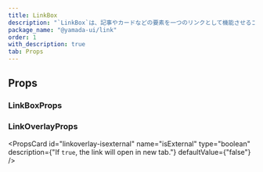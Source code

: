 ```yaml
---
title: LinkBox
description: "`LinkBox`は、記事やカードなどの要素を一つのリンクとして機能させるコンポーネントです。"
package_name: "@yamada-ui/link"
order: 1
with_description: true
tab: Props
---
```


## Props

### LinkBoxProps

<PropsCard id="linkbox-_accept" name="_accept" type="CSSUIObject" />

<PropsCard id="linkbox-_active" name="_active" type="CSSUIObject" />

<PropsCard id="linkbox-_after" name="_after" type="CSSUIObject" />

<PropsCard id="linkbox-_anylink" name="_anyLink" type="CSSUIObject" />

<PropsCard id="linkbox-_autofill" name="_autofill" type="CSSUIObject" />

<PropsCard id="linkbox-_backdrop" name="_backdrop" type="CSSUIObject" />

<PropsCard id="linkbox-_before" name="_before" type="CSSUIObject" />

<PropsCard id="linkbox-_between" name="_between" type="CSSUIObject" />

<PropsCard id="linkbox-_blank" name="_blank" type="CSSUIObject" />

<PropsCard id="linkbox-_checked" name="_checked" type="CSSUIObject" />

<PropsCard id="linkbox-_cue" name="_cue" type="CSSUIObject" />

<PropsCard id="linkbox-_cueregion" name="_cueRegion" type="CSSUIObject" />

<PropsCard id="linkbox-_dark" name="_dark" type="CSSUIObject" />

<PropsCard id="linkbox-_default" name="_default" type="CSSUIObject" />

<PropsCard id="linkbox-_disabled" name="_disabled" type="CSSUIObject" />

<PropsCard id="linkbox-_empty" name="_empty" type="CSSUIObject" />

<PropsCard id="linkbox-_enabled" name="_enabled" type="CSSUIObject" />

<PropsCard id="linkbox-_end" name="_end" type="CSSUIObject" />

<PropsCard id="linkbox-_even" name="_even" type="CSSUIObject" />

<PropsCard id="linkbox-_expanded" name="_expanded" type="CSSUIObject" />

<PropsCard id="linkbox-_fileselector" name="_fileSelector" type="CSSUIObject" />

<PropsCard id="linkbox-_filled" name="_filled" type="CSSUIObject" />

<PropsCard id="linkbox-_first" name="_first" type="CSSUIObject" />

<PropsCard id="linkbox-_firstletter" name="_firstLetter" type="CSSUIObject" />

<PropsCard id="linkbox-_firstline" name="_firstLine" type="CSSUIObject" />

<PropsCard id="linkbox-_focus" name="_focus" type="CSSUIObject" />

<PropsCard id="linkbox-_focusvisible" name="_focusVisible" type="CSSUIObject" />

<PropsCard id="linkbox-_focuswithin" name="_focusWithin" type="CSSUIObject" />

<PropsCard id="linkbox-_fullscreen" name="_fullScreen" type="CSSUIObject" />

<PropsCard id="linkbox-_grabbed" name="_grabbed" type="CSSUIObject" />

<PropsCard id="linkbox-_groupaccept" name="_groupAccept" type="CSSUIObject" />

<PropsCard id="linkbox-_groupactive" name="_groupActive" type="CSSUIObject" />

<PropsCard id="linkbox-_groupblank" name="_groupBlank" type="CSSUIObject" />

<PropsCard id="linkbox-_groupchecked" name="_groupChecked" type="CSSUIObject" />

<PropsCard
  id="linkbox-_groupdisabled"
  name="_groupDisabled"
  type="CSSUIObject"
/>

<PropsCard id="linkbox-_groupenabled" name="_groupEnabled" type="CSSUIObject" />

<PropsCard
  id="linkbox-_groupexpanded"
  name="_groupExpanded"
  type="CSSUIObject"
/>

<PropsCard id="linkbox-_groupfocus" name="_groupFocus" type="CSSUIObject" />

<PropsCard
  id="linkbox-_groupfocusvisible"
  name="_groupFocusVisible"
  type="CSSUIObject"
/>

<PropsCard
  id="linkbox-_groupfocuswithin"
  name="_groupFocusWithin"
  type="CSSUIObject"
/>

<PropsCard id="linkbox-_groupgrabbed" name="_groupGrabbed" type="CSSUIObject" />

<PropsCard
  id="linkbox-_grouphorizontal"
  name="_groupHorizontal"
  type="CSSUIObject"
/>

<PropsCard id="linkbox-_grouphover" name="_groupHover" type="CSSUIObject" />

<PropsCard id="linkbox-_groupidle" name="_groupIdle" type="CSSUIObject" />

<PropsCard id="linkbox-_groupinvalid" name="_groupInvalid" type="CSSUIObject" />

<PropsCard id="linkbox-_grouploaded" name="_groupLoaded" type="CSSUIObject" />

<PropsCard id="linkbox-_grouploading" name="_groupLoading" type="CSSUIObject" />

<PropsCard
  id="linkbox-_groupoptional"
  name="_groupOptional"
  type="CSSUIObject"
/>

<PropsCard
  id="linkbox-_groupplaceholdershown"
  name="_groupPlaceholderShown"
  type="CSSUIObject"
/>

<PropsCard id="linkbox-_grouppressed" name="_groupPressed" type="CSSUIObject" />

<PropsCard
  id="linkbox-_groupreadonly"
  name="_groupReadOnly"
  type="CSSUIObject"
/>

<PropsCard
  id="linkbox-_groupreadwrite"
  name="_groupReadWrite"
  type="CSSUIObject"
/>

<PropsCard id="linkbox-_groupreject" name="_groupReject" type="CSSUIObject" />

<PropsCard
  id="linkbox-_grouprequired"
  name="_groupRequired"
  type="CSSUIObject"
/>

<PropsCard
  id="linkbox-_groupselected"
  name="_groupSelected"
  type="CSSUIObject"
/>

<PropsCard
  id="linkbox-_groupuserinvalid"
  name="_groupUserInvalid"
  type="CSSUIObject"
/>

<PropsCard id="linkbox-_groupvalid" name="_groupValid" type="CSSUIObject" />

<PropsCard
  id="linkbox-_groupvertical"
  name="_groupVertical"
  type="CSSUIObject"
/>

<PropsCard id="linkbox-_hidden" name="_hidden" type="CSSUIObject" />

<PropsCard id="linkbox-_holiday" name="_holiday" type="CSSUIObject" />

<PropsCard id="linkbox-_horizontal" name="_horizontal" type="CSSUIObject" />

<PropsCard id="linkbox-_hover" name="_hover" type="CSSUIObject" />

<PropsCard id="linkbox-_idle" name="_idle" type="CSSUIObject" />

<PropsCard
  id="linkbox-_indeterminate"
  name="_indeterminate"
  type="CSSUIObject"
/>

<PropsCard id="linkbox-_inrange" name="_inRange" type="CSSUIObject" />

<PropsCard id="linkbox-_invalid" name="_invalid" type="CSSUIObject" />

<PropsCard id="linkbox-_last" name="_last" type="CSSUIObject" />

<PropsCard id="linkbox-_light" name="_light" type="CSSUIObject" />

<PropsCard id="linkbox-_link" name="_link" type="CSSUIObject" />

<PropsCard id="linkbox-_loaded" name="_loaded" type="CSSUIObject" />

<PropsCard id="linkbox-_loading" name="_loading" type="CSSUIObject" />

<PropsCard id="linkbox-_marker" name="_marker" type="CSSUIObject" />

<PropsCard id="linkbox-_mediadark" name="_mediaDark" type="CSSUIObject" />

<PropsCard id="linkbox-_medialight" name="_mediaLight" type="CSSUIObject" />

<PropsCard
  id="linkbox-_mediareducemotion"
  name="_mediaReduceMotion"
  type="CSSUIObject"
/>

<PropsCard id="linkbox-_modal" name="_modal" type="CSSUIObject" />

<PropsCard id="linkbox-_nativeactive" name="_nativeActive" type="CSSUIObject" />

<PropsCard
  id="linkbox-_nativechecked"
  name="_nativeChecked"
  type="CSSUIObject"
/>

<PropsCard
  id="linkbox-_nativedisabled"
  name="_nativeDisabled"
  type="CSSUIObject"
/>

<PropsCard id="linkbox-_nativefocus" name="_nativeFocus" type="CSSUIObject" />

<PropsCard
  id="linkbox-_nativefocusvisible"
  name="_nativeFocusVisible"
  type="CSSUIObject"
/>

<PropsCard
  id="linkbox-_nativefocuswithin"
  name="_nativeFocusWithin"
  type="CSSUIObject"
/>

<PropsCard id="linkbox-_nativehidden" name="_nativeHidden" type="CSSUIObject" />

<PropsCard id="linkbox-_nativehover" name="_nativeHover" type="CSSUIObject" />

<PropsCard
  id="linkbox-_nativereadonly"
  name="_nativeReadOnly"
  type="CSSUIObject"
/>

<PropsCard id="linkbox-_nativetarget" name="_nativeTarget" type="CSSUIObject" />

<PropsCard id="linkbox-_nativevalid" name="_nativeValid" type="CSSUIObject" />

<PropsCard id="linkbox-_notfirst" name="_notFirst" type="CSSUIObject" />

<PropsCard id="linkbox-_notlast" name="_notLast" type="CSSUIObject" />

<PropsCard id="linkbox-_nottarget" name="_notTarget" type="CSSUIObject" />

<PropsCard id="linkbox-_odd" name="_odd" type="CSSUIObject" />

<PropsCard id="linkbox-_only" name="_only" type="CSSUIObject" />

<PropsCard id="linkbox-_optional" name="_optional" type="CSSUIObject" />

<PropsCard id="linkbox-_outrange" name="_outRange" type="CSSUIObject" />

<PropsCard id="linkbox-_outside" name="_outside" type="CSSUIObject" />

<PropsCard id="linkbox-_paused" name="_paused" type="CSSUIObject" />

<PropsCard id="linkbox-_peeraccept" name="_peerAccept" type="CSSUIObject" />

<PropsCard id="linkbox-_peeractive" name="_peerActive" type="CSSUIObject" />

<PropsCard id="linkbox-_peerblank" name="_peerBlank" type="CSSUIObject" />

<PropsCard id="linkbox-_peerchecked" name="_peerChecked" type="CSSUIObject" />

<PropsCard id="linkbox-_peerdisabled" name="_peerDisabled" type="CSSUIObject" />

<PropsCard id="linkbox-_peerenabled" name="_peerEnabled" type="CSSUIObject" />

<PropsCard id="linkbox-_peerexpanded" name="_peerExpanded" type="CSSUIObject" />

<PropsCard id="linkbox-_peerfocus" name="_peerFocus" type="CSSUIObject" />

<PropsCard
  id="linkbox-_peerfocusvisible"
  name="_peerFocusVisible"
  type="CSSUIObject"
/>

<PropsCard
  id="linkbox-_peerfocuswithin"
  name="_peerFocusWithin"
  type="CSSUIObject"
/>

<PropsCard id="linkbox-_peergrabbed" name="_peerGrabbed" type="CSSUIObject" />

<PropsCard
  id="linkbox-_peerhorizontal"
  name="_peerHorizontal"
  type="CSSUIObject"
/>

<PropsCard id="linkbox-_peerhover" name="_peerHover" type="CSSUIObject" />

<PropsCard id="linkbox-_peeridle" name="_peerIdle" type="CSSUIObject" />

<PropsCard id="linkbox-_peerinvalid" name="_peerInvalid" type="CSSUIObject" />

<PropsCard id="linkbox-_peerloaded" name="_peerLoaded" type="CSSUIObject" />

<PropsCard id="linkbox-_peerloading" name="_peerLoading" type="CSSUIObject" />

<PropsCard id="linkbox-_peeroptional" name="_peerOptional" type="CSSUIObject" />

<PropsCard
  id="linkbox-_peerplaceholdershown"
  name="_peerPlaceholderShown"
  type="CSSUIObject"
/>

<PropsCard id="linkbox-_peerpressed" name="_peerPressed" type="CSSUIObject" />

<PropsCard id="linkbox-_peerreadonly" name="_peerReadOnly" type="CSSUIObject" />

<PropsCard
  id="linkbox-_peerreadwrite"
  name="_peerReadWrite"
  type="CSSUIObject"
/>

<PropsCard id="linkbox-_peerreject" name="_peerReject" type="CSSUIObject" />

<PropsCard id="linkbox-_peerrequired" name="_peerRequired" type="CSSUIObject" />

<PropsCard id="linkbox-_peerselected" name="_peerSelected" type="CSSUIObject" />

<PropsCard
  id="linkbox-_peeruserinvalid"
  name="_peerUserInvalid"
  type="CSSUIObject"
/>

<PropsCard id="linkbox-_peervalid" name="_peerValid" type="CSSUIObject" />

<PropsCard id="linkbox-_peervertical" name="_peerVertical" type="CSSUIObject" />

<PropsCard id="linkbox-_picture" name="_picture" type="CSSUIObject" />

<PropsCard id="linkbox-_placeholder" name="_placeholder" type="CSSUIObject" />

<PropsCard
  id="linkbox-_placeholdershown"
  name="_placeholderShown"
  type="CSSUIObject"
/>

<PropsCard id="linkbox-_playing" name="_playing" type="CSSUIObject" />

<PropsCard id="linkbox-_pressed" name="_pressed" type="CSSUIObject" />

<PropsCard id="linkbox-_print" name="_print" type="CSSUIObject" />

<PropsCard id="linkbox-_readonly" name="_readOnly" type="CSSUIObject" />

<PropsCard id="linkbox-_readwrite" name="_readWrite" type="CSSUIObject" />

<PropsCard id="linkbox-_reject" name="_reject" type="CSSUIObject" />

<PropsCard id="linkbox-_required" name="_required" type="CSSUIObject" />

<PropsCard id="linkbox-_ripple" name="_ripple" type="CSSUIObject" />

<PropsCard id="linkbox-_scrollbar" name="_scrollbar" type="CSSUIObject" />

<PropsCard
  id="linkbox-_scrollbarbutton"
  name="_scrollbarButton"
  type="CSSUIObject"
/>

<PropsCard
  id="linkbox-_scrollbarcorner"
  name="_scrollbarCorner"
  type="CSSUIObject"
/>

<PropsCard
  id="linkbox-_scrollbarthumb"
  name="_scrollbarThumb"
  type="CSSUIObject"
/>

<PropsCard
  id="linkbox-_scrollbartrack"
  name="_scrollbarTrack"
  type="CSSUIObject"
/>

<PropsCard
  id="linkbox-_scrollbartrackpiece"
  name="_scrollbarTrackPiece"
  type="CSSUIObject"
/>

<PropsCard id="linkbox-_selected" name="_selected" type="CSSUIObject" />

<PropsCard id="linkbox-_selection" name="_selection" type="CSSUIObject" />

<PropsCard id="linkbox-_start" name="_start" type="CSSUIObject" />

<PropsCard id="linkbox-_target" name="_target" type="CSSUIObject" />

<PropsCard id="linkbox-_today" name="_today" type="CSSUIObject" />

<PropsCard id="linkbox-_userinvalid" name="_userInvalid" type="CSSUIObject" />

<PropsCard id="linkbox-_valid" name="_valid" type="CSSUIObject" />

<PropsCard id="linkbox-_vertical" name="_vertical" type="CSSUIObject" />

<PropsCard id="linkbox-_visited" name="_visited" type="CSSUIObject" />

<PropsCard id="linkbox-_weekend" name="_weekend" type="CSSUIObject" />

### LinkOverlayProps

<PropsCard id="linkoverlay-_accept" name="_accept" type="CSSUIObject" />

<PropsCard id="linkoverlay-_active" name="_active" type="CSSUIObject" />

<PropsCard id="linkoverlay-_after" name="_after" type="CSSUIObject" />

<PropsCard id="linkoverlay-_anylink" name="_anyLink" type="CSSUIObject" />

<PropsCard id="linkoverlay-_autofill" name="_autofill" type="CSSUIObject" />

<PropsCard id="linkoverlay-_backdrop" name="_backdrop" type="CSSUIObject" />

<PropsCard id="linkoverlay-_before" name="_before" type="CSSUIObject" />

<PropsCard id="linkoverlay-_between" name="_between" type="CSSUIObject" />

<PropsCard id="linkoverlay-_blank" name="_blank" type="CSSUIObject" />

<PropsCard id="linkoverlay-_checked" name="_checked" type="CSSUIObject" />

<PropsCard id="linkoverlay-_cue" name="_cue" type="CSSUIObject" />

<PropsCard id="linkoverlay-_cueregion" name="_cueRegion" type="CSSUIObject" />

<PropsCard id="linkoverlay-_dark" name="_dark" type="CSSUIObject" />

<PropsCard id="linkoverlay-_default" name="_default" type="CSSUIObject" />

<PropsCard id="linkoverlay-_disabled" name="_disabled" type="CSSUIObject" />

<PropsCard id="linkoverlay-_empty" name="_empty" type="CSSUIObject" />

<PropsCard id="linkoverlay-_enabled" name="_enabled" type="CSSUIObject" />

<PropsCard id="linkoverlay-_end" name="_end" type="CSSUIObject" />

<PropsCard id="linkoverlay-_even" name="_even" type="CSSUIObject" />

<PropsCard id="linkoverlay-_expanded" name="_expanded" type="CSSUIObject" />

<PropsCard
  id="linkoverlay-_fileselector"
  name="_fileSelector"
  type="CSSUIObject"
/>

<PropsCard id="linkoverlay-_filled" name="_filled" type="CSSUIObject" />

<PropsCard id="linkoverlay-_first" name="_first" type="CSSUIObject" />

<PropsCard
  id="linkoverlay-_firstletter"
  name="_firstLetter"
  type="CSSUIObject"
/>

<PropsCard id="linkoverlay-_firstline" name="_firstLine" type="CSSUIObject" />

<PropsCard id="linkoverlay-_focus" name="_focus" type="CSSUIObject" />

<PropsCard
  id="linkoverlay-_focusvisible"
  name="_focusVisible"
  type="CSSUIObject"
/>

<PropsCard
  id="linkoverlay-_focuswithin"
  name="_focusWithin"
  type="CSSUIObject"
/>

<PropsCard id="linkoverlay-_fullscreen" name="_fullScreen" type="CSSUIObject" />

<PropsCard id="linkoverlay-_grabbed" name="_grabbed" type="CSSUIObject" />

<PropsCard
  id="linkoverlay-_groupaccept"
  name="_groupAccept"
  type="CSSUIObject"
/>

<PropsCard
  id="linkoverlay-_groupactive"
  name="_groupActive"
  type="CSSUIObject"
/>

<PropsCard id="linkoverlay-_groupblank" name="_groupBlank" type="CSSUIObject" />

<PropsCard
  id="linkoverlay-_groupchecked"
  name="_groupChecked"
  type="CSSUIObject"
/>

<PropsCard
  id="linkoverlay-_groupdisabled"
  name="_groupDisabled"
  type="CSSUIObject"
/>

<PropsCard
  id="linkoverlay-_groupenabled"
  name="_groupEnabled"
  type="CSSUIObject"
/>

<PropsCard
  id="linkoverlay-_groupexpanded"
  name="_groupExpanded"
  type="CSSUIObject"
/>

<PropsCard id="linkoverlay-_groupfocus" name="_groupFocus" type="CSSUIObject" />

<PropsCard
  id="linkoverlay-_groupfocusvisible"
  name="_groupFocusVisible"
  type="CSSUIObject"
/>

<PropsCard
  id="linkoverlay-_groupfocuswithin"
  name="_groupFocusWithin"
  type="CSSUIObject"
/>

<PropsCard
  id="linkoverlay-_groupgrabbed"
  name="_groupGrabbed"
  type="CSSUIObject"
/>

<PropsCard
  id="linkoverlay-_grouphorizontal"
  name="_groupHorizontal"
  type="CSSUIObject"
/>

<PropsCard id="linkoverlay-_grouphover" name="_groupHover" type="CSSUIObject" />

<PropsCard id="linkoverlay-_groupidle" name="_groupIdle" type="CSSUIObject" />

<PropsCard
  id="linkoverlay-_groupinvalid"
  name="_groupInvalid"
  type="CSSUIObject"
/>

<PropsCard
  id="linkoverlay-_grouploaded"
  name="_groupLoaded"
  type="CSSUIObject"
/>

<PropsCard
  id="linkoverlay-_grouploading"
  name="_groupLoading"
  type="CSSUIObject"
/>

<PropsCard
  id="linkoverlay-_groupoptional"
  name="_groupOptional"
  type="CSSUIObject"
/>

<PropsCard
  id="linkoverlay-_groupplaceholdershown"
  name="_groupPlaceholderShown"
  type="CSSUIObject"
/>

<PropsCard
  id="linkoverlay-_grouppressed"
  name="_groupPressed"
  type="CSSUIObject"
/>

<PropsCard
  id="linkoverlay-_groupreadonly"
  name="_groupReadOnly"
  type="CSSUIObject"
/>

<PropsCard
  id="linkoverlay-_groupreadwrite"
  name="_groupReadWrite"
  type="CSSUIObject"
/>

<PropsCard
  id="linkoverlay-_groupreject"
  name="_groupReject"
  type="CSSUIObject"
/>

<PropsCard
  id="linkoverlay-_grouprequired"
  name="_groupRequired"
  type="CSSUIObject"
/>

<PropsCard
  id="linkoverlay-_groupselected"
  name="_groupSelected"
  type="CSSUIObject"
/>

<PropsCard
  id="linkoverlay-_groupuserinvalid"
  name="_groupUserInvalid"
  type="CSSUIObject"
/>

<PropsCard id="linkoverlay-_groupvalid" name="_groupValid" type="CSSUIObject" />

<PropsCard
  id="linkoverlay-_groupvertical"
  name="_groupVertical"
  type="CSSUIObject"
/>

<PropsCard id="linkoverlay-_hidden" name="_hidden" type="CSSUIObject" />

<PropsCard id="linkoverlay-_holiday" name="_holiday" type="CSSUIObject" />

<PropsCard id="linkoverlay-_horizontal" name="_horizontal" type="CSSUIObject" />

<PropsCard id="linkoverlay-_hover" name="_hover" type="CSSUIObject" />

<PropsCard id="linkoverlay-_idle" name="_idle" type="CSSUIObject" />

<PropsCard
  id="linkoverlay-_indeterminate"
  name="_indeterminate"
  type="CSSUIObject"
/>

<PropsCard id="linkoverlay-_inrange" name="_inRange" type="CSSUIObject" />

<PropsCard id="linkoverlay-_invalid" name="_invalid" type="CSSUIObject" />

<PropsCard id="linkoverlay-_last" name="_last" type="CSSUIObject" />

<PropsCard id="linkoverlay-_light" name="_light" type="CSSUIObject" />

<PropsCard id="linkoverlay-_link" name="_link" type="CSSUIObject" />

<PropsCard id="linkoverlay-_loaded" name="_loaded" type="CSSUIObject" />

<PropsCard id="linkoverlay-_loading" name="_loading" type="CSSUIObject" />

<PropsCard id="linkoverlay-_marker" name="_marker" type="CSSUIObject" />

<PropsCard id="linkoverlay-_mediadark" name="_mediaDark" type="CSSUIObject" />

<PropsCard id="linkoverlay-_medialight" name="_mediaLight" type="CSSUIObject" />

<PropsCard
  id="linkoverlay-_mediareducemotion"
  name="_mediaReduceMotion"
  type="CSSUIObject"
/>

<PropsCard id="linkoverlay-_modal" name="_modal" type="CSSUIObject" />

<PropsCard
  id="linkoverlay-_nativeactive"
  name="_nativeActive"
  type="CSSUIObject"
/>

<PropsCard
  id="linkoverlay-_nativechecked"
  name="_nativeChecked"
  type="CSSUIObject"
/>

<PropsCard
  id="linkoverlay-_nativedisabled"
  name="_nativeDisabled"
  type="CSSUIObject"
/>

<PropsCard
  id="linkoverlay-_nativefocus"
  name="_nativeFocus"
  type="CSSUIObject"
/>

<PropsCard
  id="linkoverlay-_nativefocusvisible"
  name="_nativeFocusVisible"
  type="CSSUIObject"
/>

<PropsCard
  id="linkoverlay-_nativefocuswithin"
  name="_nativeFocusWithin"
  type="CSSUIObject"
/>

<PropsCard
  id="linkoverlay-_nativehidden"
  name="_nativeHidden"
  type="CSSUIObject"
/>

<PropsCard
  id="linkoverlay-_nativehover"
  name="_nativeHover"
  type="CSSUIObject"
/>

<PropsCard
  id="linkoverlay-_nativereadonly"
  name="_nativeReadOnly"
  type="CSSUIObject"
/>

<PropsCard
  id="linkoverlay-_nativetarget"
  name="_nativeTarget"
  type="CSSUIObject"
/>

<PropsCard
  id="linkoverlay-_nativevalid"
  name="_nativeValid"
  type="CSSUIObject"
/>

<PropsCard id="linkoverlay-_notfirst" name="_notFirst" type="CSSUIObject" />

<PropsCard id="linkoverlay-_notlast" name="_notLast" type="CSSUIObject" />

<PropsCard id="linkoverlay-_nottarget" name="_notTarget" type="CSSUIObject" />

<PropsCard id="linkoverlay-_odd" name="_odd" type="CSSUIObject" />

<PropsCard id="linkoverlay-_only" name="_only" type="CSSUIObject" />

<PropsCard id="linkoverlay-_optional" name="_optional" type="CSSUIObject" />

<PropsCard id="linkoverlay-_outrange" name="_outRange" type="CSSUIObject" />

<PropsCard id="linkoverlay-_outside" name="_outside" type="CSSUIObject" />

<PropsCard id="linkoverlay-_paused" name="_paused" type="CSSUIObject" />

<PropsCard id="linkoverlay-_peeraccept" name="_peerAccept" type="CSSUIObject" />

<PropsCard id="linkoverlay-_peeractive" name="_peerActive" type="CSSUIObject" />

<PropsCard id="linkoverlay-_peerblank" name="_peerBlank" type="CSSUIObject" />

<PropsCard
  id="linkoverlay-_peerchecked"
  name="_peerChecked"
  type="CSSUIObject"
/>

<PropsCard
  id="linkoverlay-_peerdisabled"
  name="_peerDisabled"
  type="CSSUIObject"
/>

<PropsCard
  id="linkoverlay-_peerenabled"
  name="_peerEnabled"
  type="CSSUIObject"
/>

<PropsCard
  id="linkoverlay-_peerexpanded"
  name="_peerExpanded"
  type="CSSUIObject"
/>

<PropsCard id="linkoverlay-_peerfocus" name="_peerFocus" type="CSSUIObject" />

<PropsCard
  id="linkoverlay-_peerfocusvisible"
  name="_peerFocusVisible"
  type="CSSUIObject"
/>

<PropsCard
  id="linkoverlay-_peerfocuswithin"
  name="_peerFocusWithin"
  type="CSSUIObject"
/>

<PropsCard
  id="linkoverlay-_peergrabbed"
  name="_peerGrabbed"
  type="CSSUIObject"
/>

<PropsCard
  id="linkoverlay-_peerhorizontal"
  name="_peerHorizontal"
  type="CSSUIObject"
/>

<PropsCard id="linkoverlay-_peerhover" name="_peerHover" type="CSSUIObject" />

<PropsCard id="linkoverlay-_peeridle" name="_peerIdle" type="CSSUIObject" />

<PropsCard
  id="linkoverlay-_peerinvalid"
  name="_peerInvalid"
  type="CSSUIObject"
/>

<PropsCard id="linkoverlay-_peerloaded" name="_peerLoaded" type="CSSUIObject" />

<PropsCard
  id="linkoverlay-_peerloading"
  name="_peerLoading"
  type="CSSUIObject"
/>

<PropsCard
  id="linkoverlay-_peeroptional"
  name="_peerOptional"
  type="CSSUIObject"
/>

<PropsCard
  id="linkoverlay-_peerplaceholdershown"
  name="_peerPlaceholderShown"
  type="CSSUIObject"
/>

<PropsCard
  id="linkoverlay-_peerpressed"
  name="_peerPressed"
  type="CSSUIObject"
/>

<PropsCard
  id="linkoverlay-_peerreadonly"
  name="_peerReadOnly"
  type="CSSUIObject"
/>

<PropsCard
  id="linkoverlay-_peerreadwrite"
  name="_peerReadWrite"
  type="CSSUIObject"
/>

<PropsCard id="linkoverlay-_peerreject" name="_peerReject" type="CSSUIObject" />

<PropsCard
  id="linkoverlay-_peerrequired"
  name="_peerRequired"
  type="CSSUIObject"
/>

<PropsCard
  id="linkoverlay-_peerselected"
  name="_peerSelected"
  type="CSSUIObject"
/>

<PropsCard
  id="linkoverlay-_peeruserinvalid"
  name="_peerUserInvalid"
  type="CSSUIObject"
/>

<PropsCard id="linkoverlay-_peervalid" name="_peerValid" type="CSSUIObject" />

<PropsCard
  id="linkoverlay-_peervertical"
  name="_peerVertical"
  type="CSSUIObject"
/>

<PropsCard id="linkoverlay-_picture" name="_picture" type="CSSUIObject" />

<PropsCard
  id="linkoverlay-_placeholder"
  name="_placeholder"
  type="CSSUIObject"
/>

<PropsCard
  id="linkoverlay-_placeholdershown"
  name="_placeholderShown"
  type="CSSUIObject"
/>

<PropsCard id="linkoverlay-_playing" name="_playing" type="CSSUIObject" />

<PropsCard id="linkoverlay-_pressed" name="_pressed" type="CSSUIObject" />

<PropsCard id="linkoverlay-_print" name="_print" type="CSSUIObject" />

<PropsCard id="linkoverlay-_readonly" name="_readOnly" type="CSSUIObject" />

<PropsCard id="linkoverlay-_readwrite" name="_readWrite" type="CSSUIObject" />

<PropsCard id="linkoverlay-_reject" name="_reject" type="CSSUIObject" />

<PropsCard id="linkoverlay-_required" name="_required" type="CSSUIObject" />

<PropsCard id="linkoverlay-_ripple" name="_ripple" type="CSSUIObject" />

<PropsCard id="linkoverlay-_scrollbar" name="_scrollbar" type="CSSUIObject" />

<PropsCard
  id="linkoverlay-_scrollbarbutton"
  name="_scrollbarButton"
  type="CSSUIObject"
/>

<PropsCard
  id="linkoverlay-_scrollbarcorner"
  name="_scrollbarCorner"
  type="CSSUIObject"
/>

<PropsCard
  id="linkoverlay-_scrollbarthumb"
  name="_scrollbarThumb"
  type="CSSUIObject"
/>

<PropsCard
  id="linkoverlay-_scrollbartrack"
  name="_scrollbarTrack"
  type="CSSUIObject"
/>

<PropsCard
  id="linkoverlay-_scrollbartrackpiece"
  name="_scrollbarTrackPiece"
  type="CSSUIObject"
/>

<PropsCard id="linkoverlay-_selected" name="_selected" type="CSSUIObject" />

<PropsCard id="linkoverlay-_selection" name="_selection" type="CSSUIObject" />

<PropsCard id="linkoverlay-_start" name="_start" type="CSSUIObject" />

<PropsCard id="linkoverlay-_target" name="_target" type="CSSUIObject" />

<PropsCard id="linkoverlay-_today" name="_today" type="CSSUIObject" />

<PropsCard
  id="linkoverlay-_userinvalid"
  name="_userInvalid"
  type="CSSUIObject"
/>

<PropsCard id="linkoverlay-_valid" name="_valid" type="CSSUIObject" />

<PropsCard id="linkoverlay-_vertical" name="_vertical" type="CSSUIObject" />

<PropsCard id="linkoverlay-_visited" name="_visited" type="CSSUIObject" />

<PropsCard id="linkoverlay-_weekend" name="_weekend" type="CSSUIObject" />

<PropsCard
  id="linkoverlay-isexternal"
  name="isExternal"
  type="boolean"
  description={"If `true`, the link will open in new tab."}
  defaultValue={"false"}
/>
